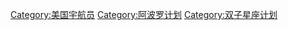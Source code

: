 {{Catnav|頁面分類|人物|職業|各职业美国人|美国宇航员}}
{{Catnav|頁面分類|人物|各職業人物|宇航员|美国宇航员}}

[[Category:美国宇航员|Category:美国宇航员]]
[[Category:阿波罗计划|Category:阿波罗计划]]
[[Category:双子星座计划|Category:双子星座计划]]